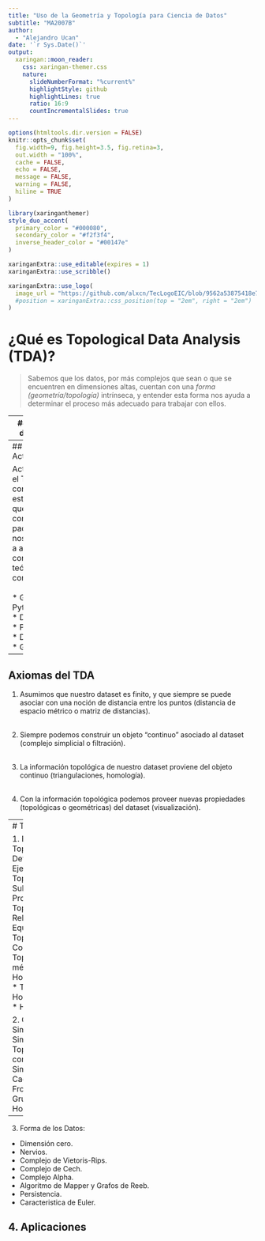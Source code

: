 ```yaml
---
title: "Uso de la Geometría y Topología para Ciencia de Datos"
subtitle: "MA2007B"  
author: 
  - "Alejandro Ucan"
date: '`r Sys.Date()`'
output:
  xaringan::moon_reader:
    css: xaringan-themer.css
    nature:
      slideNumberFormat: "%current%"
      highlightStyle: github
      highlightLines: true
      ratio: 16:9
      countIncrementalSlides: true
---
```


```r
options(htmltools.dir.version = FALSE)
knitr::opts_chunk$set(
  fig.width=9, fig.height=3.5, fig.retina=3,
  out.width = "100%",
  cache = FALSE,
  echo = FALSE,
  message = FALSE, 
  warning = FALSE,
  hiline = TRUE
)
```

```r
library(xaringanthemer)
style_duo_accent(
  primary_color = "#000080",
  secondary_color = "#f2f3f4",
  inverse_header_color = "#00147e"
)
```

```r
xaringanExtra::use_editable(expires = 1)
xaringanExtra::use_scribble()
```

```r
xaringanExtra::use_logo(
  image_url = "https://github.com/alxcn/TecLogoEIC/blob/9562a53875418e749a296c85808a19c85fc4be74/IngenieriaCiencias_Horizontal_RGB.png",
  #position = xaringanExtra::css_position(top = "2em", right = "2em")
)
```

# ¿Qué es __Topological Data Analysis (TDA)__?

> Sabemos que los datos, por más complejos que sean o que se encuentren en dimensiones altas, cuentan con una _forma (geometría/topología)_ intrínseca, y entender esta forma nos ayuda a determinar el proceso más adecuado para trabajar con ellos.

---
## Un poco de historia

El TDA comenzó a principios de los años 2000's con los trabajos pioneros de:

  * [Edelsbrunner et. al. (2002)](https://link.springer.com/article/10.1007/s00454-002-2885-2) <br/><br/>
  * [Zomorodian and Carlsson (2005)](https://link.springer.com/article/10.1007/s00454-004-1146-y)
  
con trabajos relacionados con __homología persistente__ (temá clave que veremos más adelante).


> El TDA proporciona métodos matemáticos, estadísticos y algorítmicos para analizar y explotar propiedades topológicas-geométricas de un data set (nubes de puntos en el espacio euclideano o espacios más generales.)

---
## Actualmente

Actualmente el TDA se ha consolidado y estandarizado, que contamos con algunos paquetes que nos ayudarán a aplicar los conceptos teóricos, como son: <br/><br/>
  * Gudhi (C++, Python, R) <br/>
  * Dionysus <br/>
  * PHAT <br/>
  * DIPHA <br/>
  * Giotto <br/>

---
## Axiomas del TDA

1. Asumimos que nuestro dataset es finito, y que siempre se puede asociar con una noción de distancia entre los puntos (distancia de espacio métrico o matriz de distancias). <br/><br/>

1. Siempre podemos construir un objeto "continuo" asociado al dataset (complejo simplicial o filtración). <br/><br/>

1. La información topológica de nuestro dataset proviene del objeto continuo (triangulaciones, homología). <br/><br/>

1. Con la información topológica podemos proveer nuevas propiedades (topológicas o geométricas) del dataset (visualización).


---
# Temario:

1. Espacios Topológicos:
  * Definición y Ejemplos.
  * Topología Subespacio.
  * Propiedades Topológicas.
  * Relaciones de Equivalencia y Topología Cociente.
  * Topologías métricas.
  * Homeomorfismos.
  * Teoremas de Homeomorfismos.
  * Homotopía.
  
2. Complejos Simpliciales:
  * Simplejos.
  * Topología de complejos Simpliciales.
  * Cadenas y Fronteras.
  * Grupos de Homología.

---

3. Forma de los Datos:
  * Dimensión cero.
  * Nervios.
  * Complejo de Vietoris-Rips.
  * Complejo de Cech.
  * Complejo Alpha.
  * Algoritmo de Mapper y Grafos de Reeb.
  * Persistencia.
  * Caracteristica de Euler.
  
4. Aplicaciones
---


